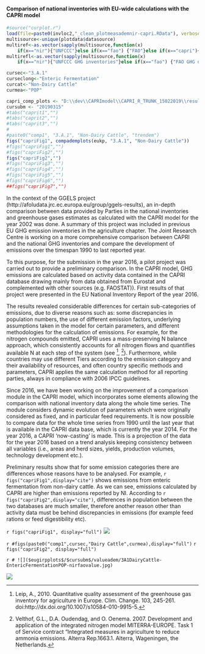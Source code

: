 

#### Comparison of national inventories with EU-wide calculations with the CAPRI model

```r
#source("curplot.r")
load(file=paste0(invloc2,"_clean_plotmeasademnir-capri.RData"), verbose = TRUE)
multisource<-unique(plotdata$datasource)
multiref<-as.vector(sapply(multisource,function(x) 
    if(x=="nir"){"UNFCCC"}else if(x=="fao") {"FAO"}else if(x=="capri"){"CAPRI"}))
multirefl<-as.vector(sapply(multisource,function(x) 
    if(x=="nir"){"UNFCCC GHG inventories"}else if(x=="fao") {"FAO GHG database"}else if(x=="capri"){"CAPRI"}))

cursec<-"3.A.1"
curseclong<-"Enteric Fermentation"
curcat<-"Non-Dairy Cattle"
curmea<-"POP"

capri_comp_plots <- "D:\\dev\\CAPRImodel\\CAPRI_R_TRUNK_15022019\\results\\inventories/"
cursubm <- "20190315"
#tabs("caprit1","")
#tabs("caprit2","")
#tabs("caprit3","")
#
#paste0("comp1", "3.A.1", "Non-Dairy Cattle", "trendem")
figs("capriFig1", compademplots(eukp, "3.A.1", "Non-Dairy Cattle"))
#figs("capriFig1","")
#figs("capriFig2","")
figs("capriFig2","")
#figs("capriFig3","")
#figs("capriFig4","")
#figs("capriFig5","")
#figs("capriFig6","")
##figs("capriFig7","")
```



In the context of the GGELS project (http://afoludata.jrc.ec.europa.eu/group/ggels-results), an in-depth comparison between data provided by Parties in the national inventories and greenhouse gases estimates as calculated with the CAPRI model for the year 2002 was done. A summary of this project was included in previous EU GHG emission inventories in the agriculture chapter. The Joint Research Centre is working on a more comprehensive comparison between CAPRI and the national GHG inventories and compare the development of emissions over the timespan 1990 to last reported year. 

To this purpose, for the submission in the year 2016, a pilot project was carried out to provide a preliminary comparison. In the CAPRI model, GHG emissions are calculated based on activity data contained in the CAPRI database drawing mainly from data obtained from Eurostat and complemented with other sources (e.g. FAOSTAT)). First results of that project were presented in the EU National Inventory Report of the year 2016. 

The results revealed considerable differences for certain sub-categories of emissions, due to diverse reasons such as: some discrepancies in population numbers, the use of different emission factors, underlying assumptions taken in the model for certain parameters, and different methodologies for the calculation of emissions. For example, for the nitrogen compounds emitted, CAPRI uses a mass-preserving N balance approach, which consistently accounts for all nitrogen flows and quantifies available N at each step of the system (see [^leip2010], [^Velthof2007]). Furthermore, while countries may use different Tiers according to the emission category and their availability of resources, and often country specific methods and parameters, CAPRI applies the same calculation method for all reporting parties, always in compliance with 2006 IPCC guidelines.

Since 2016, we have been working on the improvement of a comparison module in the CAPRI model, which incorporates some elements allowing the comparison with national inventory data along the whole time series. The module considers dynamic evolution of parameters which were originally considered as fixed, and in particular feed requirements. It is now possible to compare data for the whole time series from 1990 until the last year that is available in the CAPRI data base, which is currently the year 2014. For the year 2016, a CAPRI 'now-casting' is made. This is a projection of the data for the year 2016 based on a trend analysis keeping consistency between all variables (i.e., areas and herd sizes, yields, production volumes, technology development etc.).

Preliminary results show that for some emission categories there are differences whose reasons have to be analysed. For example, `r figs("capriFig1",display="cite")` shows emissions from enteric fermentation from non-dairy cattle. As we can see, emissions calculated by CAPRI are higher than emissions reported by NI. According to `r figs("capriFig2",display="cite")`, differences in population between the two databases are much smaller, therefore another reason other than activity data must be behind discrepancies in emissions (for example feed rations or feed digestibility etc).


`r figs("capriFig1", display="full")`
![](D:/dev/CAPRImodel/CAPRI_R_TRUNK_15022019/results/inventories/20190315/valueadem/3A1Non-DairyCattle-EntericFermentationCH4EM-nircaprivalue.jpg) 


`r #figs(paste0("comp1",cursec,"Dairy Cattle",curmea),display="full")`
`r figs("capriFig2", display="full")`

`r # ![]($eugirpplots$/$cursubm$/valueadem/3A1DairyCattle-EntericFermentationPOP-nirfaovalue.jpg) `

![](D:/dev/CAPRImodel/CAPRI_R_TRUNK_15022019/results/inventories/20190315/valueadem/3A1Non-DairyCattle-EntericFermentationPOP-nircaprivalue.jpg) 







[^leip2010]: &#09;Leip, A., 2010. Quantitative quality assessment of the greenhouse gas inventory for agriculture in Europe. Clim. Change. 103, 245-261. doi:http://dx.doi.org/10.1007/s10584-010-9915-5.
[^Velthof2007]: &#09;Velthof, G.L., D.A. Oudendag, and O. Oenema. 2007. Development and application of the integrated nitrogen model MITERRA-EUROPE. Task 1 of Service contract "Integrated measures in agriculture to reduce ammonia emissions. Alterra Rep.1663.1. Alterra, Wageningen, the Netherlands.

